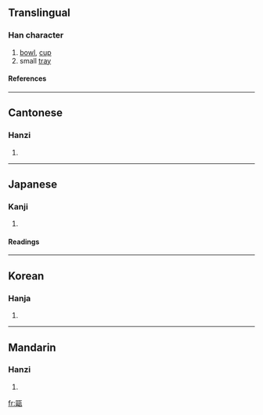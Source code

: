 {{see|瓯}}

==Translingual==
===Han character===
{{Han char|rn=98|rad=瓦|as=11|sn=16|four=7171<sub>7</sub>|canj=尸口一女弓 (SRMVN)}}
# [[bowl]], [[cup]]
# small [[tray]]
====References====
{{Han ref|kx=0751.220|dkj=21586|dj=1159.160|hdz=21430.150|uh=750C|ud=29964|bh=BF5E|bd=48990}}

----
==Cantonese==
===Hanzi===
{{yue-hanzi|jyut=|y=au1}}
# {{defn|Cantonese}}

----
==Japanese==
===Kanji===
{{ja-kanji|grade=|rs=瓦11}}
# {{defn|Japanese}} 
====Readings====
{{ja-readings|on=[[おう]] (ō)|kun=[[ほとぎ]] (hotogi)}}

----
==Korean==
===Hanja===
{{ko-hanja|hangeul=구|eumhun=|rv=gu|mr=ku|y=kwu}}
# {{defn|Korean}}

----
==Mandarin==
===Hanzi===
{{cmn-hanzi|sim=瓯|pin=[[ōu]] ([[ou1]])|wg=ou<sup>1</sup>}}
# {{defn|Mandarin}}

[[fr:甌]]